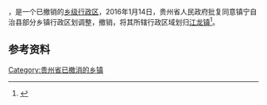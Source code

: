 '''{{PAGENAMEBASE}}'''，是{{PRC admin/fullname|52/04/23}}一个已撤销的[[乡级行政区|乡级行政区]]，2016年1月14日，贵州省人民政府批复同意镇宁自治县部分乡镇行政区划调整，撤销{{PAGENAMEBASE}}，将其所辖行政区域划归[[江龙镇|江龙镇]]<ref>{{Cite web |url=http://gzsrmzfgb.gzgov.gov.cn/show.aspx?id=12268 |title=省人民政府关于同意镇宁自治县部分乡镇行政区划调整的批复 |access-date=2017-09-03 |archive-url=https://web.archive.org/web/20170904011915/http://gzsrmzfgb.gzgov.gov.cn/show.aspx?id=12268 |archive-date=2017-09-04 |dead-url=yes }}</ref>。

== 参考资料 ==

{{reflist}}

{{行政区划小作品}}

[[Category:贵州省已撤消的乡镇|Category:贵州省已撤消的乡镇]]